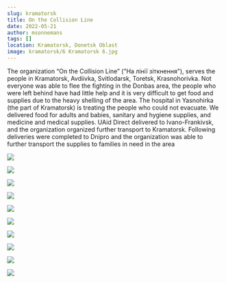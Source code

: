 ```yaml
---
slug: kramatorsk
title: On the Collision Line
date: 2022-05-21
author: msonnemans
tags: []
location: Kramatorsk, Donetsk Oblast
image: kramatorsk/6 Kramatorsk 6.jpg
---
```

The organization “On the Collision Line” ("На лінії зіткнення"), serves the people in Kramatorsk, Avdiivka, Svitlodarsk, Toretsk, Krasnohorivka.  Not everyone was able to flee the fighting in the Donbas area, the people who were left behind have had little help and it is very difficult to get food and supplies due to the heavy shelling of the area. The hospital in Yasnohirka (the part of Kramatorsk) is treating the people who could not evacuate. We delivered food for adults and babies, sanitary and hygiene supplies, and medicine and medical supplies. UAid Direct delivered to Ivano-Frankivsk, and the organization organized further transport to Kramatorsk.  Following deliveries were completed to Dnipro and the organization was able to further transport the supplies to families in need in the area

![](/images/kramatorsk/1ae7fdb0-371a-4a6d-ab2b-a6e48e8aa3ed.jpg)

![](/images/kramatorsk/6%20Kramatorsk%203.jpg)

![](/images/kramatorsk/6%20Kramatorsk%204.jpg)

![](/images/kramatorsk/6%20Kramatorsk%207.jpg)

![](/images/kramatorsk/kramatorsk%2016%202.jpg)

![](/images/kramatorsk/kramatorsk%2016%203.jpg)

![](/images/kramatorsk/WhatsApp%20Image%202022-06-23%20at%207.41.11%20AM%20(1).jpeg)

![](/images/kramatorsk/WhatsApp%20Image%202022-06-23%20at%207.41.13%20AM.jpeg)

![](/images/kramatorsk/WhatsApp%20Image%202022-06-23%20at%207.41.14%20AM.jpeg)

![](/images/kramatorsk/6%20Kramatorsk%202.jpg)